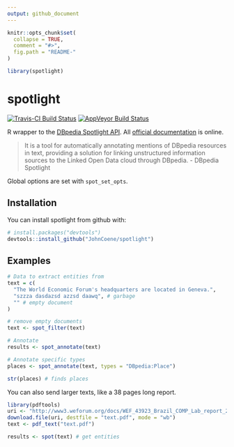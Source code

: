```yaml
---
output: github_document
---
```


<!-- README.md is generated from README.Rmd. Please edit that file -->

```r
knitr::opts_chunk$set(
  collapse = TRUE,
  comment = "#>",
  fig.path = "README-"
)

library(spotlight)
```

# spotlight

[![Travis-CI Build Status](https://travis-ci.org/JohnCoene/spotlight.svg?branch=master)](https://travis-ci.org/JohnCoene/spotlight) [![AppVeyor Build Status](https://ci.appveyor.com/api/projects/status/github/JohnCoene/spotlight?branch=master&svg=true)](https://ci.appveyor.com/project/JohnCoene/spotlight)

R wrapper to the [DBpedia Spotlight API](http://www.dbpedia-spotlight.org/). All [official documentation](https://github.com/dbpedia-spotlight/dbpedia-spotlight-model) is online.

> It is a tool for automatically annotating mentions of DBpedia resources in text, providing a solution for linking unstructured information sources to the Linked Open Data cloud through DBpedia. - DBpedia Spotlight

Global options are set with `spot_set_opts`.

## Installation

You can install spotlight from github with:

```r
# install.packages("devtools")
devtools::install_github("JohnCoene/spotlight")
```

## Examples

```r
# Data to extract entities from 
text = c(
  "The World Economic Forum's headquarters are located in Geneva.",
  "szzza dasdazsd azzsd daawq", # garbage
  "" # empty document
)

# remove empty documents
text <- spot_filter(text)

# Annotate
results <- spot_annotate(text)

# Annotate specific types
places <- spot_annotate(text, types = "DBpedia:Place")

str(places) # finds places
```

You can also send larger texts, like a 38 pages long report.

```r
library(pdftools)
uri <- "http://www3.weforum.org/docs/WEF_43923_Brazil_COMP_Lab_report_2018.pdf"
download.file(uri, destfile = "text.pdf", mode = "wb")
text <- pdf_text("text.pdf")

results <- spot(text) # get entities
```
